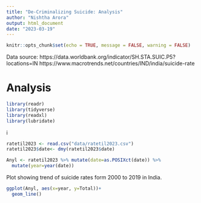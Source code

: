 ```yaml
---
title: "De-Criminalizing Suicide: Analysis"
author: "Nishtha Arora"
output: html_document
date: "2023-03-19"
---
```


```r
knitr::opts_chunk$set(echo = TRUE, message = FALSE, warning = FALSE)
```

Data source: https://data.worldbank.org/indicator/SH.STA.SUIC.P5?locations=IN
https://www.macrotrends.net/countries/IND/india/suicide-rate

# Analysis
```r
library(readr)
library(tidyverse)
library(readxl)
library(lubridate)
```

i
```r
ratetil2023 <- read.csv("data/ratetil2023.csv") 
ratetil2023$date<- dmy(ratetil2023$date)

Anyl <- ratetil2023 %>% mutate(date=as.POSIXct(date)) %>% 
  mutate(year=year(date))

```


Plot showing trend of suicide rates form 2000 to 2019 in India.

```r
ggplot(Anyl, aes(x=year, y=Total))+
  geom_line()
```

